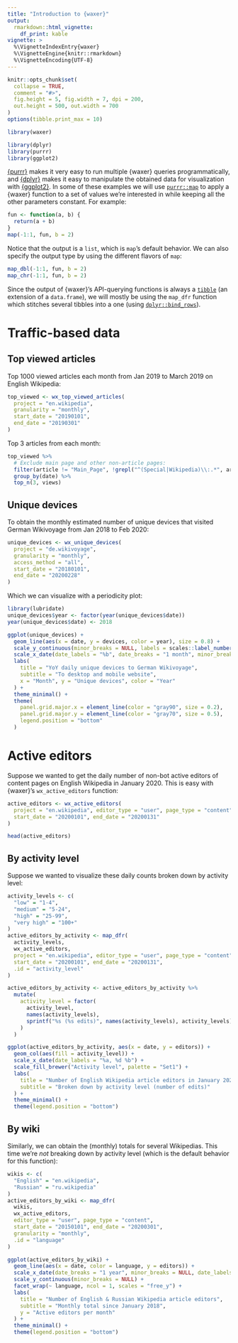 ```yaml
---
title: "Introduction to {waxer}"
output:
  rmarkdown::html_vignette:
    df_print: kable
vignette: >
  %\VignetteIndexEntry{waxer}
  %\VignetteEngine{knitr::rmarkdown}
  %\VignetteEncoding{UTF-8}
---
```


```r
knitr::opts_chunk$set(
  collapse = TRUE,
  comment = "#>",
  fig.height = 5, fig.width = 7, dpi = 200,
  out.height = 500, out.width = 700
)
options(tibble.print_max = 10)
```

```r
library(waxer)

library(dplyr)
library(purrr)
library(ggplot2)
```

[{purrr}](https://purrr.tidyverse.org/) makes it very easy to run multiple {waxer} queries programmatically, and [{dplyr}](https://dplyr.tidyverse.org/) makes it easy to manipulate the obtained data for visualization with [{ggplot2}](https://ggplot2.tidyverse.org/). In some of these examples we will use [`purrr::map`](https://purrr.tidyverse.org/reference/map.html) to apply a {waxer} function to a set of values we're interested in while keeping all the other parameters constant. For example:

```r
fun <- function(a, b) {
  return(a + b)
}
map(-1:1, fun, b = 2)
```

Notice that the output is a `list`, which is `map`'s default behavior. We can also specify the output type by using the different flavors of `map`:

```r
map_dbl(-1:1, fun, b = 2)
map_chr(-1:1, fun, b = 2)
```

Since the output of {waxer}'s API-querying functions is always a [`tibble`](https://tibble.tidyverse.org/) (an extension of a `data.frame`), we will mostly be using the `map_dfr` function which stitches several tibbles into a one (using [`dplyr::bind_rows`](https://dplyr.tidyverse.org/reference/bind.html)).

# Traffic-based data

## Top viewed articles

Top 1000 viewed articles each month from Jan 2019 to March 2019 on English Wikipedia:

```r
top_viewed <- wx_top_viewed_articles(
  project = "en.wikipedia",
  granularity = "monthly",
  start_date = "20190101",
  end_date = "20190301"
)
```

Top 3 articles from each month:

```r
top_viewed %>%
  # Exclude main page and other non-article pages:
  filter(article != "Main_Page", !grepl("^(Special|Wikipedia)\\:.*", article)) %>%
  group_by(date) %>%
  top_n(3, views)
```

## Unique devices

To obtain the monthly estimated number of unique devices that visited German Wikivoyage from Jan 2018 to Feb 2020:

```r
unique_devices <- wx_unique_devices(
  project = "de.wikivoyage",
  granularity = "monthly",
  access_method = "all",
  start_date = "20180101",
  end_date = "20200228"
)
```

Which we can visualize with a periodicity plot:

```r
library(lubridate)
unique_devices$year <- factor(year(unique_devices$date))
year(unique_devices$date) <- 2018

ggplot(unique_devices) +
  geom_line(aes(x = date, y = devices, color = year), size = 0.8) +
  scale_y_continuous(minor_breaks = NULL, labels = scales::label_number(scale = 1e-6, suffix = "M")) +
  scale_x_date(date_labels = "%b", date_breaks = "1 month", minor_breaks = NULL) +
  labs(
    title = "YoY daily unique devices to German Wikivoyage",
    subtitle = "To desktop and mobile website",
    x = "Month", y = "Unique devices", color = "Year"
  ) +
  theme_minimal() +
  theme(
    panel.grid.major.x = element_line(color = "gray90", size = 0.2),
    panel.grid.major.y = element_line(color = "gray70", size = 0.5),
    legend.position = "bottom"
  )
```

# Active editors

Suppose we wanted to get the daily number of non-bot active editors of content pages on English Wikipedia in January 2020. This is easy with {waxer}'s `wx_active_editors` function:

```r
active_editors <- wx_active_editors(
  project = "en.wikipedia", editor_type = "user", page_type = "content",
  start_date = "20200101", end_date = "20200131"
)
```
```r
head(active_editors)
```

## By activity level

Suppose we wanted to visualize these daily counts broken down by activity level:

```r
activity_levels <- c(
  "low" = "1-4",
  "medium" = "5-24",
  "high" = "25-99",
  "very high" = "100+"
)
active_editors_by_activity <- map_dfr(
  activity_levels,
  wx_active_editors,
  project = "en.wikipedia", editor_type = "user", page_type = "content",
  start_date = "20200101", end_date = "20200131",
  .id = "activity_level"
)
```

```r
active_editors_by_activity <- active_editors_by_activity %>%
  mutate(
    activity_level = factor(
      activity_level,
      names(activity_levels),
      sprintf("%s (%s edits)", names(activity_levels), activity_levels)
    )
  )

ggplot(active_editors_by_activity, aes(x = date, y = editors)) +
  geom_col(aes(fill = activity_level)) +
  scale_x_date(date_labels = "%a, %d %b") +
  scale_fill_brewer("Activity level", palette = "Set1") +
  labs(
    title = "Number of English Wikipedia article editors in January 2020",
    subtitle = "Broken down by activity level (number of edits)"
  ) +
  theme_minimal() +
  theme(legend.position = "bottom")
```

## By wiki

Similarly, we can obtain the (monthly) totals for several Wikipedias. This time we're *not* breaking down by activity level (which is the default behavior for this function):

```r
wikis <- c(
  "English" = "en.wikipedia",
  "Russian" = "ru.wikipedia"
)
active_editors_by_wiki <- map_dfr(
  wikis,
  wx_active_editors,
  editor_type = "user", page_type = "content",
  start_date = "20150101", end_date = "20200301",
  granularity = "monthly",
  .id = "language"
)
```

```r
ggplot(active_editors_by_wiki) +
  geom_line(aes(x = date, color = language, y = editors)) +
  scale_x_date(date_breaks = "1 year", minor_breaks = NULL, date_labels = "%b\n%Y") +
  scale_y_continuous(minor_breaks = NULL) +
  facet_wrap(~ language, ncol = 1, scales = "free_y") +
  labs(
    title = "Number of English & Russian Wikipedia article editors",
    subtitle = "Monthly total since January 2018",
    y = "Active editors per month"
  ) +
  theme_minimal() +
  theme(legend.position = "bottom")
```
